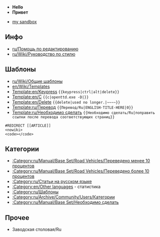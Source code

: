 *'''Hello'''
*'''Привет'''


*[[en/Grober/sandbox|my sandbox]]

==Инфо==
*[[ru/Помощь по редактированию]]
*[[ru/Wiki/Руководство по стилю]]

==Шаблоны==
*[[ru/Wiki/Общие шаблоны]]
*[[en/Wiki/Templates]]
*[[Template:en/Keypress]] <code><nowiki>{{keypress|ctrl|alt|delete}}</nowiki></code>
*[[Template:en/C]] <code><nowiki>{{c|openttd.exe -D|}}</nowiki></code>
*[[Template:en/Delete]] <code><nowiki>{{delete|used no longer.|~~~~}}</nowiki></code>
*[[Template:ru/Перевод]] <code><nowiki>{{Перевод/Ru|ENGLISH-TITLE-HERE|0}}</nowiki></code>
*[[Template:ru/Необходимо сделать]] <code><nowiki>{{Необходимо сделать/Ru|поправить ссылки после перевода соответствующих страниц}}</nowiki></code>
<code><nowiki>#REDIRECT [[ARTICLE]]</nowiki></code><br/>
<code><nowiki><nowiki></nowiki></nowiki></code><br/>
<code><nowiki><code></code></nowiki></code>

==Категории==
*[[:Category:ru/Manual/Base Set/Road Vehicles/Переведено менее 10 процентов]]
*[[:Category:ru/Manual/Base Set/Road Vehicles/Переведено более 10 процентов]]
*[[:Category:ru/Статьи на русском языке]]
*[[:Category:en/Other languages]] - статистика
*[[:Category:ru/Шаблоны]]
*[[:Category:ru/Archive/Community/Users/Категории]]
*[[:Category:ru/Manual/Base Set/Необходимо сделать]]

==Прочее==
*Заводская столовая/Ru